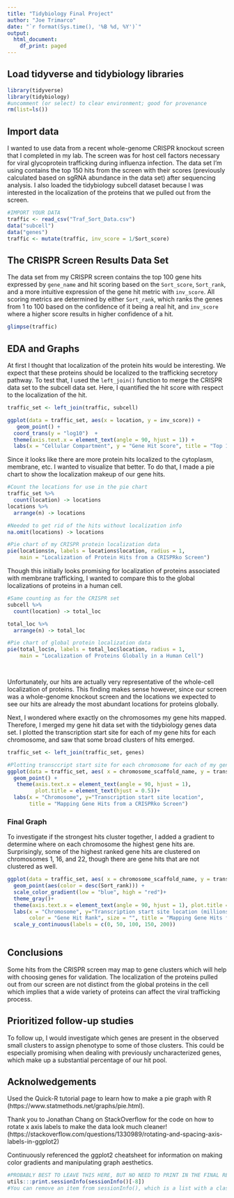 ```yaml
---
title: "Tidybiology Final Project"
author: "Joe Trimarco"
date: "`r format(Sys.time(), '%B %d, %Y')`"
output:
  html_document:
    df_print: paged
---
```

## Load tidyverse and tidybiology libraries
```r
library(tidyverse)
library(tidybiology)
#uncomment (or select) to clear environment; good for provenance
rm(list=ls()) 
```

## Import data
I wanted to use data from a recent whole-genome CRISPR knockout screen that I completed in my lab. The screen was for host cell factors necessary for viral glycoprotein trafficking during influenza infection. The data set I'm using contains the top 150 hits from the screen with their scores (previously calculated based on sgRNA abundance in the data set) after sequencing analysis. I also loaded the tidybiology subcell dataset because I was interested in the localization of the proteins that we pulled out from the screen. 
```r
#IMPORT YOUR DATA
traffic <- read_csv("Traf_Sort_Data.csv")
data("subcell")
data("genes")
traffic <- mutate(traffic, inv_score = 1/Sort_score)
```

## The CRISPR Screen Results Data Set
The data set from my CRISPR screen contains the top 100 gene hits expressed by `gene_name` and hit scoring based on the `Sort_score`, `Sort_rank`, and a more intuitive expression of the gene hit metric with `inv_score`. All scoring metrics are determined by either `Sort_rank`, which ranks the genes from 1 to 100 based on the confidence of it being a real hit, and `inv_score` where a higher score results in higher confidence of a hit. 

```r

glimpse(traffic)
```

## EDA and Graphs
At first I thought that localization of the protein hits would be interesting. We expect that these proteins should be localized to the trafficking secretory pathway. To test that, I used the `left_join()` function to merge the CRISPR data set to the subcell data set. Here, I quantified the hit score with respect to the localization of the hit.  

```r

traffic_set <- left_join(traffic, subcell)

ggplot(data = traffic_set, aes(x = location, y = inv_score)) +
   geom_point() +
  coord_trans(y = "log10")  +
  theme(axis.text.x = element_text(angle = 90, hjust = 1)) +
  labs(x = "Cellular Compartment", y = "Gene Hit Score", title = "Top 100 Gene Hits by Cellular Compartment")
```


Since it looks like there are more protein hits localized to the cytoplasm, membrane, etc. I wanted to visualize that better. To do that, I made a pie chart to show the localization makeup of our gene hits. 


```r
#Count the locations for use in the pie chart  
traffic_set %>% 
  count(location) -> locations 
locations %>% 
  arrange(n) -> locations

#Needed to get rid of the hits without localization info
na.omit(locations) -> locations

#Pie chart of my CRISPR protein localization data
pie(locations$n, labels = locations$location, radius = 1, 
    main = "Localization of Protein Hits from a CRISPRko Screen")
```


Though this initially looks promising for localization of proteins associated with membrane trafficking, I wanted to compare this to the global localizations of proteins in a human cell. 



```r

#Same counting as for the CRISPR set
subcell %>% 
  count(location) -> total_loc

total_loc %>% 
  arrange(n) -> total_loc

#Pie chart of global protein localization data
pie(total_loc$n, labels = total_loc$location, radius = 1, 
    main = "Localization of Proteins Globally in a Human Cell")

 

```



Unfortunately, our hits are actually very representative of the whole-cell localization of proteins. This finding makes sense however, since our screen was a whole-genome knockout screen and the locations we expected to see our hits are already the most abundant locations for proteins globally. 


Next, I wondered where exactly on the chromosomes my gene hits mapped. Therefore, I merged my gene hit data set with the tidybiology genes data set. I plotted the transcription start site for each of my gene hits for each chromosome, and saw that some broad clusters of hits emerged. 

```r
traffic_set <- left_join(traffic_set, genes)

#Plotting transccript start site for each chromosome for each of my gene hits
ggplot(data = traffic_set, aes( x = chromosome_scaffold_name, y = transcript_start_bp))+
  geom_point() +
   theme(axis.text.x = element_text(angle = 90, hjust = 1), 
         plot.title = element_text(hjust = 0.5))+
  labs(x = "Chromosome", y="Transcription start site location", 
       title = "Mapping Gene Hits from a CRISPRko Screen")
```
  
  
### Final Graph
To investigate if the strongest hits cluster together, I added a gradient to determine where on each chromosome the highest gene hits are. Surprisingly, some of the highest ranked gene hits are clustered on chromosomes 1, 16, and 22, though there are gene hits that are not clustered as well. 

```r

ggplot(data = traffic_set, aes( x = chromosome_scaffold_name, y = transcript_start_bp))+
  geom_point(aes(color = desc(Sort_rank))) +
  scale_color_gradient(low = "blue", high = "red")+
  theme_gray()+
  theme(axis.text.x = element_text(angle = 90, hjust = 1), plot.title = element_text(hjust = 0.5))+
  labs(x = "Chromosome", y="Transcription start site location (millions bp)", caption = "Data and Plot by Joe Trimarco | Chromosome data from wikipedia",
       color = "Gene Hit Rank", size = "", title = "Mapping Gene Hits from a CRISPRko Screen") +
  scale_y_continuous(labels = c(0, 50, 100, 150, 200))
 
```


## Conclusions
Some hits from the CRISPR screen may map to gene clusters which will help with choosing genes for validation. The localization of the proteins pulled out from our screen are not distinct from the global proteins in the cell which implies that a wide variety of proteins can affect the viral trafficking process. 
  
## Prioritized follow-up studies
To follow up, I would investigate which genes are present in the observed small clusters to assign phenotype to some of those clusters. This could be especially promising when dealing with previously uncharacterized genes, which make up a substantial percentage of our hit pool. 

## Acknolwedgements
Used the Quick-R tutorial page to learn how to make a pie graph with R (https://www.statmethods.net/graphs/pie.html).

Thank you to Jonathan Chang on StackOverflow for the code on how to rotate x axis labels to make the data look much cleaner! (https://stackoverflow.com/questions/1330989/rotating-and-spacing-axis-labels-in-ggplot2)

Continuously referenced the ggplot2 cheatsheet for information on making color gradients and manipulating graph aesthetics. 



```r
#PROBABLY BEST TO LEAVE THIS HERE, BUT NO NEED TO PRINT IN THE FINAL REPORT.
utils:::print.sessionInfo(sessionInfo()[-8]) 
#You can remove an item from sessionInfo(), which is a list with a class attribute, by printing the resulting object omitting one of the list items (omitted list of packages installed, but not loaded)
```

